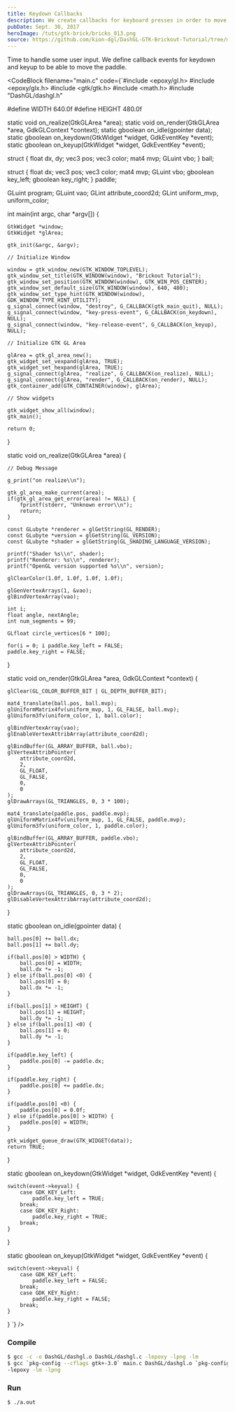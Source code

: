 ```yaml
---
title: Keydown Callbacks
description: We create callbacks for keyboard presses in order to move the paddle left of right
pubDate: Sept. 30, 2017
heroImage: /tuts/gtk-brick/bricks_013.png
source: https://github.com/kion-dgl/DashGL-GTK-Brickout-Tutorial/tree/master/13_Keydown_Callbacks
---
```



Time to handle some user input. We define callback events for keydown and keyup to be able to move the paddle. 

<CodeBlock
    filename="main.c"
    code={`#include <epoxy/gl.h>
#include <epoxy/glx.h>
#include <gtk/gtk.h>
#include <math.h>
#include "DashGL/dashgl.h"

#define WIDTH 640.0f
#define HEIGHT 480.0f

static void on_realize(GtkGLArea *area);
static void on_render(GtkGLArea *area, GdkGLContext *context);
static gboolean on_idle(gpointer data);
static gboolean on_keydown(GtkWidget *widget, GdkEventKey *event);
static gboolean on_keyup(GtkWidget *widget, GdkEventKey *event);

struct {
	float dx, dy;
	vec3 pos;
	vec3 color;
	mat4 mvp;
	GLuint vbo;
} ball;

struct {
	float dx;
	vec3 pos;
	vec3 color;
	mat4 mvp;
	GLuint vbo;
	gboolean key_left;
	gboolean key_right;
} paddle;

GLuint program;
GLuint vao;
GLint attribute_coord2d;
GLint uniform_mvp, uniform_color;

int main(int argc, char *argv[]) {

	GtkWidget *window;
	GtkWidget *glArea;

	gtk_init(&argc, &argv);

	// Initialize Window

	window = gtk_window_new(GTK_WINDOW_TOPLEVEL);
	gtk_window_set_title(GTK_WINDOW(window), "Brickout Tutorial");
	gtk_window_set_position(GTK_WINDOW(window), GTK_WIN_POS_CENTER);
	gtk_window_set_default_size(GTK_WINDOW(window), 640, 480);
	gtk_window_set_type_hint(GTK_WINDOW(window), GDK_WINDOW_TYPE_HINT_UTILITY);
	g_signal_connect(window, "destroy", G_CALLBACK(gtk_main_quit), NULL);
	g_signal_connect(window, "key-press-event", G_CALLBACK(on_keydown), NULL);
	g_signal_connect(window, "key-release-event", G_CALLBACK(on_keyup), NULL);

	// Initialize GTK GL Area

	glArea = gtk_gl_area_new();
	gtk_widget_set_vexpand(glArea, TRUE);
	gtk_widget_set_hexpand(glArea, TRUE);
	g_signal_connect(glArea, "realize", G_CALLBACK(on_realize), NULL);
	g_signal_connect(glArea, "render", G_CALLBACK(on_render), NULL);
	gtk_container_add(GTK_CONTAINER(window), glArea);

	// Show widgets

	gtk_widget_show_all(window);
	gtk_main();

	return 0;

}

static void on_realize(GtkGLArea *area) {

	// Debug Message

	g_print("on realize\\n");

	gtk_gl_area_make_current(area);
	if(gtk_gl_area_get_error(area) != NULL) {
		fprintf(stderr, "Unknown error\\n");
		return;
	}

	const GLubyte *renderer = glGetString(GL_RENDER);
	const GLubyte *version = glGetString(GL_VERSION);
	const GLubyte *shader = glGetString(GL_SHADING_LANGUAGE_VERSION);

	printf("Shader %s\\n", shader);
	printf("Renderer: %s\\n", renderer);
	printf("OpenGL version supported %s\\n", version);

	glClearColor(1.0f, 1.0f, 1.0f, 1.0f);

	glGenVertexArrays(1, &vao);
	glBindVertexArray(vao);

	int i;
	float angle, nextAngle;
	int num_segments = 99;

	GLfloat circle_vertices[6 * 100];
	
	for(i = 0; i paddle.key_left = FALSE;
	paddle.key_right = FALSE;
}

static void on_render(GtkGLArea *area, GdkGLContext *context) {

	glClear(GL_COLOR_BUFFER_BIT | GL_DEPTH_BUFFER_BIT);

	mat4_translate(ball.pos, ball.mvp);
	glUniformMatrix4fv(uniform_mvp, 1, GL_FALSE, ball.mvp);
	glUniform3fv(uniform_color, 1, ball.color);

	glBindVertexArray(vao);
	glEnableVertexAttribArray(attribute_coord2d);

	glBindBuffer(GL_ARRAY_BUFFER, ball.vbo);
	glVertexAttribPointer(
		attribute_coord2d,
		2,
		GL_FLOAT,
		GL_FALSE,
		0,
		0
	);
	glDrawArrays(GL_TRIANGLES, 0, 3 * 100);

	mat4_translate(paddle.pos, paddle.mvp);
	glUniformMatrix4fv(uniform_mvp, 1, GL_FALSE, paddle.mvp);
	glUniform3fv(uniform_color, 1, paddle.color);

	glBindBuffer(GL_ARRAY_BUFFER, paddle.vbo);
	glVertexAttribPointer(
		attribute_coord2d,
		2,
		GL_FLOAT,
		GL_FALSE,
		0,
		0
	);
	glDrawArrays(GL_TRIANGLES, 0, 3 * 2);
	glDisableVertexAttribArray(attribute_coord2d);

}

static gboolean on_idle(gpointer data) {

	ball.pos[0] += ball.dx;
	ball.pos[1] += ball.dy;

	if(ball.pos[0] > WIDTH) {
		ball.pos[0] = WIDTH;
		ball.dx *= -1;
	} else if(ball.pos[0] <0) {
		ball.pos[0] = 0;
		ball.dx *= -1;
	}

	if(ball.pos[1] > HEIGHT) {
		ball.pos[1] = HEIGHT;
		ball.dy *= -1;
	} else if(ball.pos[1] <0) {
		ball.pos[1] = 0;
		ball.dy *= -1;
	}

	if(paddle.key_left) {
		paddle.pos[0] -= paddle.dx;
	}

	if(paddle.key_right) {
		paddle.pos[0] += paddle.dx;
	}

	if(paddle.pos[0] <0) {
		paddle.pos[0] = 0.0f;
	} else if(paddle.pos[0] > WIDTH) {
		paddle.pos[0] = WIDTH;
	}

	gtk_widget_queue_draw(GTK_WIDGET(data));
	return TRUE;

}

static gboolean on_keydown(GtkWidget *widget, GdkEventKey *event) {

	switch(event->keyval) {
		case GDK_KEY_Left:
			paddle.key_left = TRUE;
		break;
		case GDK_KEY_Right:
			paddle.key_right = TRUE;
		break;
	}

}

static gboolean on_keyup(GtkWidget *widget, GdkEventKey *event) {

	switch(event->keyval) {
		case GDK_KEY_Left:
			paddle.key_left = FALSE;
		break;
		case GDK_KEY_Right:
			paddle.key_right = FALSE;
		break;
	}

}
`}
/>

### Compile

```bash
$ gcc -c -o DashGL/dashgl.o DashGL/dashgl.c -lepoxy -lpng -lm
$ gcc `pkg-config --cflags gtk+-3.0` main.c DashGL/dashgl.o `pkg-config --libs gtk+-3.0` \
-lepoxy -lm -lpng
```

### Run

```bash
$ ./a.out
```